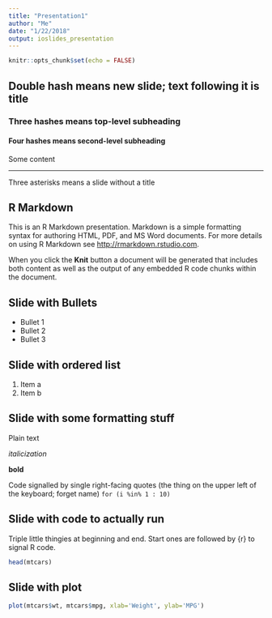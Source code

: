 ```yaml
---
title: "Presentation1"
author: "Me"
date: "1/22/2018"
output: ioslides_presentation
---
```


```r
knitr::opts_chunk$set(echo = FALSE)
```

## Double hash means new slide; text following it is title
### Three hashes means top-level subheading
#### Four hashes means second-level subheading
Some content

***
Three asterisks means a slide without a title

## R Markdown

This is an R Markdown presentation. Markdown is a simple formatting syntax for authoring HTML, PDF, and MS Word documents. For more details on using R Markdown see <http://rmarkdown.rstudio.com>.

When you click the **Knit** button a document will be generated that includes both content as well as the output of any embedded R code chunks within the document.

## Slide with Bullets

- Bullet 1
- Bullet 2
- Bullet 3

## Slide with ordered list

1. Item a
2. Item b

## Slide with some formatting stuff

Plain text 

*italicization*

**bold**

Code signalled by single right-facing quotes (the thing on the upper left of the keyboard; forget name)
`for (i %in% 1 : 10)`

## Slide with code to actually run

Triple little thingies at beginning and end.  Start ones are followed by {r} to signal R code.
```r
head(mtcars)
```

## Slide with plot

```r
plot(mtcars$wt, mtcars$mpg, xlab='Weight', ylab='MPG')
```


